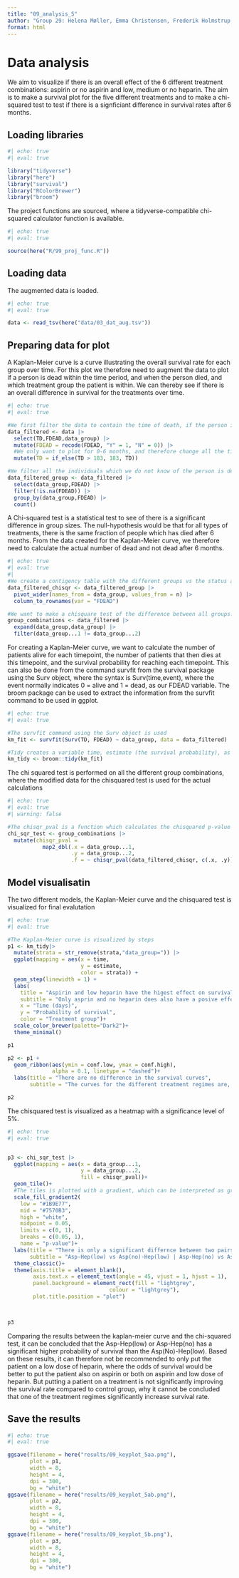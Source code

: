 ```yaml
---
title: "09_analysis_5"
author: "Group 29: Helena Møller, Emma Christensen, Frederik Holmstrup, Casper Harreby & Laura Christiansen"
format: html
---
```


# Data analysis

We aim to visualize if there is an overall effect of the 6 different treatment combinations: aspirin or no aspirin and low, medium or no heparin. The aim is to make a survival plot for the five different treatments and to make a chi-squared test to test if there is a signficiant difference in survival rates after 6 months.

## Loading libraries

```r
#| echo: true
#| eval: true

library("tidyverse")
library("here")
library("survival")
library("RColorBrewer")
library("broom")
```

The project functions are sourced, where a tidyverse-compatible chi-squared calculator function is available.

```r
#| echo: true
#| eval: true

source(here("R/99_proj_func.R"))
```

## Loading data

The augmented data is loaded.

```r
#| echo: true
#| eval: true

data <- read_tsv(here("data/03_dat_aug.tsv"))
```

## Preparing data for plot

A Kaplan-Meier curve is a curve illustrating the overall survival rate for each group over time. For this plot we therefore need to augment the data to plot if a person is dead within the time period, and when the person died, and which treatment group the patient is within. We can thereby see if there is an overall difference in survival for the treatments over time.

```r
#| echo: true
#| eval: true

#We first filter the data to contain the time of death, if the person is actually dead and the treatment groups of the subject
data_filtered <- data |> 
  select(TD,FDEAD,data_group) |> 
  mutate(FDEAD = recode(FDEAD, "Y" = 1, "N" = 0)) |> 
  #We only want to plot for 0-6 months, and therefore change all the time-of-deaths after 6 months to be censored at 6 months instead
  mutate(TD = if_else(TD > 183, 183, TD))

#We filter all the individuals which we do not know of the person is dead or not, and count the amount of dead or not after 6 months
data_filtered_group <- data_filtered |> 
  select(data_group,FDEAD) |> 
  filter(!is.na(FDEAD)) |> 
  group_by(data_group,FDEAD) |> 
  count()
```

A Chi-squared test is a statistical test to see of there is a significant difference in group sizes. The null-hypothesis would be that for all types of treatments, there is the same fraction of people which has died after 6 months. From the data created for the Kaplan-Meier curve, we therefore need to calculate the actual number of dead and not dead after 6 months.

```r
#| echo: true
#| eval: true
#| 
#We create a contigency table with the different groups vs the status after 6 months
data_filtered_chisqr <- data_filtered_group |> 
  pivot_wider(names_from = data_group, values_from = n) |> 
  column_to_rownames(var = "FDEAD")

#We want to make a chisquare test of the difference between all groups. We therefore create a dataframe with two columns creating all different group combinations
group_combinations <- data_filtered |> 
  expand(data_group,data_group) |> 
  filter(data_group...1 != data_group...2)
```

For creating a Kaplan-Meier curve, we want to calculate the number of patients alive for each timepoint, the number of patients that then dies at this timepoint, and the survival probability for reaching each timepoint. This can also be done from the command survfit from the survival package using the Surv object, where the syntax is Surv(time,event), where the event normally indicates 0 = alive and 1 = dead, as our FDEAD variable. The broom package can be used to extract the information from the survfit command to be used in ggplot.

```r
#| echo: true
#| eval: true

#The survfit command using the Surv object is used
km_fit <- survfit(Surv(TD, FDEAD) ~ data_group, data = data_filtered)

#Tidy creates a variable time, estimate (the survival probability), as well as a confidence interval for the estimate. It also creates a variable called 'strata' indicating the data groups defined
km_tidy <- broom::tidy(km_fit)
```

The chi squared test is performed on all the different group combinations, where the modified data for the chisquared test is used for the actual calculations

```r
#| echo: true
#| eval: true
#| warning: false

#The chisqr_pval is a function which calculates the chisquared p-value testing the null hypothesis that these two groups are not independent
chi_sqr_test <- group_combinations |> 
  mutate(chisqr_pval = 
           map2_dbl(.x = data_group...1,
                    .y = data_group...2,
                    .f = ~ chisqr_pval(data_filtered_chisqr, c(.x, .y))))
```

## Model visualisatin

The two different models, the Kaplan-Meier curve and the chisquared test is visualized for final evalutation

```r
#| echo: true
#| eval: true

#The Kaplan-Meier curve is visualized by steps
p1 <- km_tidy|> 
  mutate(strata = str_remove(strata,"data_group=")) |> 
  ggplot(mapping = aes(x = time, 
                       y = estimate, 
                       color = strata)) +
  geom_step(linewidth = 1) + 
  labs(
    title = "Aspirin and low heparin have the higest effect on survival rate",
    subtitle = "Only asprin and no heparin does also have a posive effect on survival rate \n compared to control",
    x = "Time (days)",
    y = "Probability of survival",
    color = "Treatment group")+
  scale_color_brewer(palette="Dark2")+
  theme_minimal()

p1

p2 <- p1 +
  geom_ribbon(aes(ymin = conf.low, ymax = conf.high), 
              alpha = 0.1, linetype = "dashed")+
  labs(title = "There are no difference in the survival curves",
       subtitle = "The curves for the different treatment regimes are, including the 95% confidence \n intervals, very similar")

p2
```

The chisquared test is visualized as a heatmap with a significance level of 5%.

```r
#| echo: true
#| eval: true


p3 <- chi_sqr_test |> 
  ggplot(mapping = aes(x = data_group...1,
                       y = data_group...2,
                       fill = chisqr_pval))+
  geom_tile()+
  #The tiles is plotted with a gradient, which can be interpreted as green colors are below the significance level, purple levels are above the significance level
  scale_fill_gradient2(
    low = "#1B9E77",
    mid = "#7570B3",
    high = "white",
    midpoint = 0.05,
    limits = c(0, 1),
    breaks = c(0.05, 1),
    name = "p-value")+
  labs(title = "There is only a significant differnce between two pairs of groups",
       subtitle = "Asp-Hep(low) vs Asp(no)-Hep(low) | Asp-Hep(no) vs Asp(no)-Hep(low)")+
  theme_classic()+
  theme(axis.title = element_blank(),
        axis.text.x = element_text(angle = 45, vjust = 1, hjust = 1),
        panel.background = element_rect(fill = "lightgrey",
                                colour = "lightgrey"),
        plot.title.position = "plot")
  


p3
```

Comparing the results between the kaplan-meier curve and the chi-squared test, it can be concluded that the Asp-Hep(low) or Asp-Hep(no) has a significant higher probability of survival than the Asp(No)-Hep(low). Based on these results, it can therefore not be recommended to only put the patient on a low dose of heparin, where the odds of survival would be better to put the patient also on aspirin or both on aspirin and low dose of heparin. But putting a patient on a treatment is not significantly improving the survival rate compared to control group, why it cannot be concluded that one of the treatment regimes significantly increase survival rate.

## Save the results

```r
#| echo: true
#| eval: true

ggsave(filename = here("results/09_keyplot_5aa.png"), 
       plot = p1, 
       width = 8, 
       height = 4, 
       dpi = 300, 
       bg = "white")  
ggsave(filename = here("results/09_keyplot_5ab.png"), 
       plot = p2, 
       width = 8, 
       height = 4, 
       dpi = 300, 
       bg = "white")  
ggsave(filename = here("results/09_keyplot_5b.png"), 
       plot = p3, 
       width = 8, 
       height = 4,
       dpi = 300, 
       bg = "white")  
```
